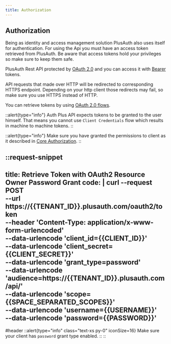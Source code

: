 ```yaml
---
title: Authorization
---
```


<article class="grid lg:grid-cols-2 gap-12">
<section>
  <h2 class="mt-0">Authorization</h2>

  Being as identity and access management solution PlusAuth also uses itself for authentication.
  For using the Api you must have an access token retrieved from PlusAuth. Be aware that access tokens hold
  your privileges so make sure to keep them safe.

  PlusAuth Rest API protected by [OAuth 2.0](https://tools.ietf.org/html/rfc6749) and you
  can access it with [Bearer](https://tools.ietf.org/html/rfc6750) tokens.

  API requests that made over HTTP will be redirected to corresponding HTTPS endpoint.
  Depending on your http client those redirects may fail, so make sure you use HTTPS instead of HTTP.

  You can retrieve tokens by using [OAuth 2.0 flows](https://tools.ietf.org/html/rfc6749#section-4).

  ::alert{type="info"}
  Auth Plus API expects tokens to be granted to the user himself.
  That means you cannot use `Client Credentials` flow which results in machine to machine tokens.
  ::

  ::alert{type="info"}
  Make sure you have granted the permissions to client as it described in [Core Authorization](/en/api/core/authorization#client-configuration).
  ::

  </section>

  <section>

  ::request-snippet
  ---
  title: Retrieve Token with OAuth2 Resource Owner Password Grant
  code: |
    curl --request POST \
        --url https://{{TENANT_ID}}.plusauth.com/oauth2/token \
        --header 'Content-Type: application/x-www-form-urlencoded' \
        --data-urlencode 'client_id={{CLIENT_ID}}' \
        --data-urlencode 'client_secret={{CLIENT_SECRET}}' \
        --data-urlencode 'grant_type=password' \
        --data-urlencode 'audience=https://{{TENANT_ID}}.plusauth.com/api/' \
        --data-urlencode 'scope={{SPACE_SEPARATED_SCOPES}}' \
        --data-urlencode 'username={{USERNAME}}' \
        --data-urlencode 'password={{PASSWORD}}'
  ---

  #header
    ::alert{type="info" class="text-xs py-0" iconSize=16}
      Make sure your client has `password` grant type enabled.
    ::
  ::

  </section>

</article>



